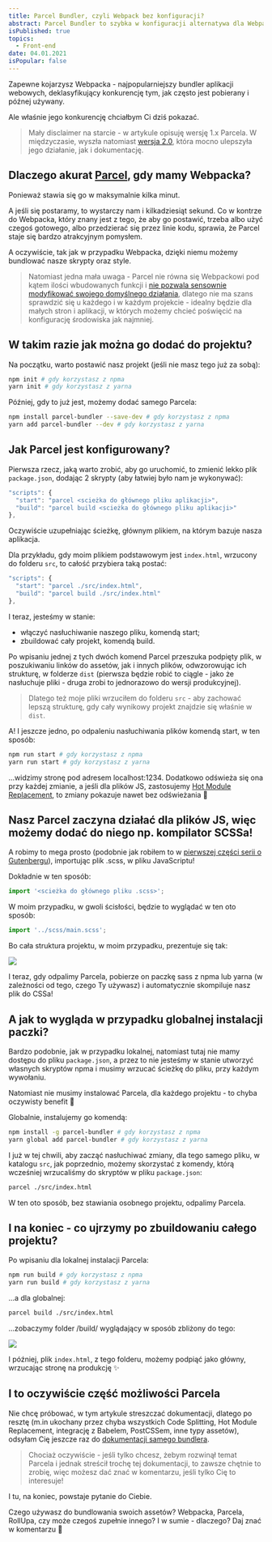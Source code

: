 ```yaml
---
title: Parcel Bundler, czyli Webpack bez konfiguracji?
abstract: Parcel Bundler to szybka w konfiguracji alternatywa dla Webpacka. W tym artykule pokazuję, w jaki sposób można ją skonfiguurować i używać! 🎉
isPublished: true
topics:
  - Front-end
date: 04.01.2021
isPopular: false
---
```


Zapewne kojarzysz Webpacka - najpopularniejszy bundler aplikacji webowych, deklasyfikujący konkurencję tym, jak często jest pobierany i późnej używany.

Ale właśnie jego konkurencję chciałbym Ci dziś pokazać.

> Mały disclaimer na starcie - w artykule opisuję wersję 1.x Parcela. W międzyczasie, wyszła natomiast [wersja 2.0](https://parceljs.org/docs/), która mocno ulepszyła jego działanie, jak i dokumentację.


<VideoInterlude id="e5enwi-SnPc" title="Parcel Bundler, czyli Webpack bez konfiguracji? 📦" />

## Dlaczego akurat [Parcel](https://parceljs.org/), gdy mamy Webpacka?

Ponieważ stawia się go w maksymalnie kilka minut.

A jeśli się postaramy, to wystarczy nam i kilkadziesiąt sekund. Co w kontrze do Webpacka, który znany jest z tego, że aby go postawić, trzeba albo użyć czegoś gotowego, albo przedzierać się przez linie kodu, sprawia, że Parcel staje się bardzo atrakcyjnym pomysłem.

A oczywiście, tak jak w przypadku Webpacka, dzięki niemu możemy bundlować nasze skrypty oraz style.

> Natomiast jedna mała uwaga - Parcel nie równa się Webpackowi pod kątem ilości wbudowanych funkcji i [nie pozwala sensownie modyfikować swojego domyślnego działania](https://github.com/parcel-bundler/parcel/issues/365), dlatego nie ma szans sprawdzić się u każdego i w każdym projekcie - idealny będzie dla małych stron i aplikacji, w których możemy chcieć poświęcić na konfigurację środowiska jak najmniej.

## W takim razie jak można go dodać do projektu?

Na początku, warto postawić nasz projekt (jeśli nie masz tego już za sobą):

```bash
npm init # gdy korzystasz z npma
yarn init # gdy korzystasz z yarna
```

Później, gdy to już jest, możemy dodać samego Parcela:

```bash
npm install parcel-bundler --save-dev # gdy korzystasz z npma
yarn add parcel-bundler --dev # gdy korzystasz z yarna
```

## Jak Parcel jest konfigurowany?

Pierwsza rzecz, jaką warto zrobić, aby go uruchomić, to zmienić lekko plik `package.json`, dodając 2 skrypty (aby łatwiej było nam je wykonywać):

```js
"scripts": {
  "start": "parcel <scieżka do głównego pliku aplikacji>",
  "build": "parcel build <scieżka do głównego pliku aplikacji>"
},
```

Oczywiście uzupełniając ścieżkę, głównym plikiem, na którym bazuje nasza aplikacja.

Dla przykładu, gdy moim plikiem podstawowym jest `index.html`, wrzucony do folderu `src`, to całość przybiera taką postać:

```js
"scripts": {
  "start": "parcel ./src/index.html",
  "build": "parcel build ./src/index.html"
},
```

I teraz, jesteśmy w stanie:

- włączyć nasłuchiwanie naszego pliku, komendą start;
- zbuildować cały projekt, komendą build.

Po wpisaniu jednej z tych dwóch komend Parcel przeszuka podpięty plik, w poszukiwaniu linków do assetów, jak i innych plików, odwzorowując ich strukturę, w folderze `dist` (pierwsza będzie robić to ciągle - jako że nasłuchuje pliki - druga zrobi to jednorazowo do wersji produkcyjnej).

> Dlatego też moje pliki wrzuciłem do folderu `src` - aby zachować lepszą strukturę, gdy cały wynikowy projekt znajdzie się właśnie w `dist`.

A! I jeszcze jedno, po odpaleniu nasłuchiwania plików komendą start, w ten sposób:

```bash
npm run start # gdy korzystasz z npma
yarn run start # gdy korzystasz z yarna
```

...widzimy stronę pod adresem localhost:1234. Dodatkowo odświeża się ona przy każdej zmianie, a jeśli dla plików JS, zastosujemy [Hot Module Replacement](https://parceljs.org/hmr.html), to zmiany pokazuje nawet bez odświeżania 🎉

## Nasz Parcel zaczyna działać dla plików JS, więc możemy dodać do niego np. kompilator SCSSa!

A robimy to mega prosto (podobnie jak robiłem to w [pierwszej części serii o Gutenbergu](https://robertorlinski.pl/2020/11/16/wordpress-gutenberg-001/)), importując plik .scss, w pliku JavaScriptu!

Dokładnie w ten sposób:

```js
import '<scieżka do głównego pliku .scss>';
```

W moim przypadku, w gwoli ścisłości, będzie to wyglądać w ten oto sposób:

```js
import '../scss/main.scss';
```

Bo cała struktura projektu, w moim przypadku, prezentuje się tak:

![](./struktura-folderow.jpg)

I teraz, gdy odpalimy Parcela, pobierze on paczkę sass z npma lub yarna (w zależności od tego, czego Ty używasz) i automatycznie skompiluje nasz plik do CSSa!

## A jak to wygląda w przypadku globalnej instalacji paczki?

Bardzo podobnie, jak w przypadku lokalnej, natomiast tutaj nie mamy dostępu do pliku `package.json`, a przez to nie jesteśmy w stanie utworzyć własnych skryptów npma i musimy wrzucać ścieżkę do pliku, przy każdym wywołaniu.

Natomiast nie musimy instalować Parcela, dla każdego projektu - to chyba oczywisty benefit 🌷

Globalnie, instalujemy go komendą:

```bash
npm install -g parcel-bundler # gdy korzystasz z npma
yarn global add parcel-bundler # gdy korzystasz z yarna
```

I już w tej chwili, aby zacząć nasłuchiwać zmiany, dla tego samego pliku, w katalogu `src`, jak poprzednio, możemy skorzystać z komendy, którą wcześniej wrzucaliśmy do skryptów w pliku `package.json`:

```bash
parcel ./src/index.html
```

W ten oto sposób, bez stawiania osobnego projektu, odpalimy Parcela.

## I na koniec - co ujrzymy po zbuildowaniu całego projektu?

Po wpisaniu dla lokalnej instalacji Parcela:

```bash
npm run build # gdy korzystasz z npma
yarn run build # gdy korzystasz z yarna
```

...a dla globalnej:

```bash
parcel build ./src/index.html
```

...zobaczymy folder /build/ wyglądający w sposób zbliżony do tego:

![](./folder-dist.jpg)

I później, plik `index.html`, z tego folderu, możemy podpiąć jako główny, wrzucając stronę na produkcję ✨

## I to oczywiście część możliwości Parcela

Nie chcę próbować, w tym artykule streszczać dokumentacji, dlatego po resztę (m.in ukochany przez chyba wszystkich Code Splitting, Hot Module Replacement, integrację z Babelem, PostCSSem, inne typy assetów), odsyłam Cię jeszcze raz do [dokumentacji samego bundlera](https://parceljs.org/getting_started.html).

> Chociaż oczywiście - jeśli tylko chcesz, żebym rozwinął temat Parcela i jednak streścił trochę tej dokumentacji, to zawsze chętnie to zrobię, więc możesz dać znać w komentarzu, jeśli tylko Cię to interesuje!

I tu, na koniec, powstaje pytanie do Ciebie.

Czego używasz do bundlowania swoich assetów? Webpacka, Parcela, RollUpa, czy może czegoś zupełnie innego? I w sumie - dlaczego? Daj znać w komentarzu 🌸
